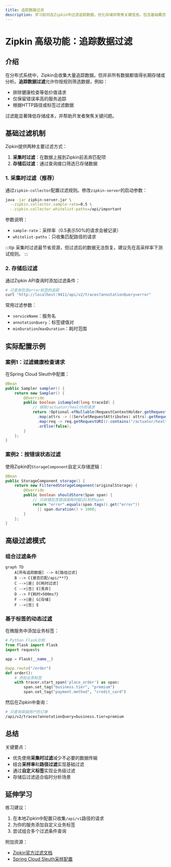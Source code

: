 ```yaml
---
title: 追踪数据过滤
description: 学习如何在Zipkin中过滤追踪数据，优化存储并聚焦关键信息。包含基础概念、配置方法和实际案例。
---
```


# Zipkin 高级功能：追踪数据过滤

## 介绍

在分布式系统中，Zipkin会收集大量追踪数据。但并非所有数据都值得长期存储或分析。**追踪数据过滤**允许你按规则筛选数据，例如：

- 排除健康检查等低价值请求
- 仅保留错误率高的服务追踪
- 根据HTTP路径或标签过滤数据

过滤能显著降低存储成本，并帮助开发者聚焦关键问题。

## 基础过滤机制

Zipkin提供两种主要过滤方式：

1. **采集时过滤**：在数据上报到Zipkin前丢弃匹配项
2. **存储后过滤**：通过查询接口筛选已存储数据

### 1. 采集时过滤（推荐）

通过`zipkin-collector`配置过滤规则。修改`zipkin-server`的启动参数：

```bash
java -jar zipkin-server.jar \
  --zipkin.collector.sample-rate=0.5 \
  --zipkin.collector.whitelist-paths=/api/important
```

参数说明：
- `sample-rate`：采样率（0.5表示50%的请求会被记录）
- `whitelist-paths`：只收集匹配路径的请求

:::tip
采集时过滤最节省资源，但过滤后的数据无法恢复。建议先在高采样率下测试规则。
:::

### 2. 存储后过滤

通过Zipkin API查询时添加过滤条件：

```bash
# 只查询包含error标签的追踪
curl "http://localhost:9411/api/v2/traces?annotationQuery=error"
```

常用过滤参数：
- `serviceName`：服务名
- `annotationQuery`：标签键值对
- `minDuration`/`maxDuration`：耗时范围

## 实际配置示例

### 案例1：过滤健康检查请求

在Spring Cloud Sleuth中配置：

```java
@Bean
public Sampler sampler() {
    return new Sampler() {
        @Override
        public boolean isSampled(long traceId) {
            // 排除/actuator/health的请求
            return !Optional.ofNullable(RequestContextHolder.getRequestAttributes())
              .map(attrs -> ((ServletRequestAttributes) attrs).getRequest())
              .map(req -> req.getRequestURI().contains("/actuator/health"))
              .orElse(false);
        }
    };
}
```

### 案例2：按错误状态过滤

使用Zipkin的`StorageComponent`自定义存储逻辑：

```java
@Bean
public StorageComponent storage() {
    return new FilteredStorageComponent(originalStorage) {
        @Override
        public boolean shouldStore(Span span) {
            // 只存储包含错误或耗时超过1秒的span
            return "error".equals(span.tags().get("error")) 
              || span.duration() > 1000;
        }
    };
}
```

## 高级过滤模式

### 组合过滤条件

```mermaid
graph TD
    A[所有追踪数据] --> B[路径过滤]
    B --> C{是否匹配/api/**?}
    C -->|是| D[耗时过滤]
    C -->|否| E[丢弃]
    D --> F{耗时>500ms?}
    F -->|是| G[存储]
    F -->|否| E
```

### 基于标签的动态过滤

在微服务中添加业务标签：

```python
# Python Flask示例
from flask import Flask
import requests

app = Flask(__name__)

@app.route("/order")
def order():
    # 添加业务标签
    with tracer.start_span('place_order') as span:
        span.set_tag("business.tier", "premium")
        span.set_tag("payment.method", "credit_card")
```

然后在Zipkin中查询：
```bash
# 只查询高级用户的订单
/api/v2/traces?annotationQuery=business.tier=premium
```

## 总结

关键要点：
- 优先使用**采集时过滤**减少不必要的数据传输
- 结合**采样率**和**路径过滤**实现基础过滤
- 通过**自定义标签**实现业务级过滤
- 存储后过滤适合临时分析场景

## 延伸学习

练习建议：
1. 在本地Zipkin中配置只收集`/api/v1`路径的请求
2. 为你的服务添加自定义业务标签
3. 尝试组合多个过滤条件查询

附加资源：
- [Zipkin官方过滤文档](https://zipkin.io/zipkin-api/#/default/get_traces)
- [Spring Cloud Sleuth采样配置](https://docs.spring.io/spring-cloud-sleuth/docs/current/reference/html/howto.html#howto-set-a-sampler)
